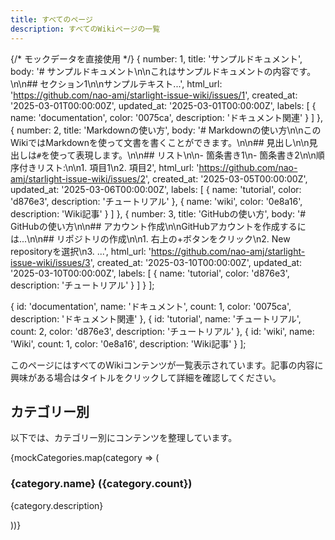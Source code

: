 ```yaml
---
title: すべてのページ
description: すべてのWikiページの一覧
---
```



{/* モックデータを直接使用 */}
  {
    number: 1,
    title: 'サンプルドキュメント',
    body: '# サンプルドキュメント\n\nこれはサンプルドキュメントの内容です。\n\n## セクション1\n\nサンプルテキスト...',
    html_url: 'https://github.com/nao-amj/starlight-issue-wiki/issues/1',
    created_at: '2025-03-01T00:00:00Z',
    updated_at: '2025-03-01T00:00:00Z',
    labels: [
      { name: 'documentation', color: '0075ca', description: 'ドキュメント関連' }
    ]
  },
  {
    number: 2,
    title: 'Markdownの使い方',
    body: '# Markdownの使い方\n\nこのWikiではMarkdownを使って文書を書くことができます。\n\n## 見出し\n\n見出しは`#`を使って表現します。\n\n## リスト\n\n- 箇条書き1\n- 箇条書き2\n\n順序付きリスト:\n\n1. 項目1\n2. 項目2',
    html_url: 'https://github.com/nao-amj/starlight-issue-wiki/issues/2',
    created_at: '2025-03-05T00:00:00Z',
    updated_at: '2025-03-06T00:00:00Z',
    labels: [
      { name: 'tutorial', color: 'd876e3', description: 'チュートリアル' },
      { name: 'wiki', color: '0e8a16', description: 'Wiki記事' }
    ]
  },
  {
    number: 3,
    title: 'GitHubの使い方',
    body: '# GitHubの使い方\n\n## アカウント作成\n\nGitHubアカウントを作成するには...\n\n## リポジトリの作成\n\n1. 右上の+ボタンをクリック\n2. New repositoryを選択\n3. ...',
    html_url: 'https://github.com/nao-amj/starlight-issue-wiki/issues/3',
    created_at: '2025-03-10T00:00:00Z',
    updated_at: '2025-03-10T00:00:00Z',
    labels: [
      { name: 'tutorial', color: 'd876e3', description: 'チュートリアル' }
    ]
  }
];

  { id: 'documentation', name: 'ドキュメント', count: 1, color: '0075ca', description: 'ドキュメント関連' },
  { id: 'tutorial', name: 'チュートリアル', count: 2, color: 'd876e3', description: 'チュートリアル' },
  { id: 'wiki', name: 'Wiki', count: 1, color: '0e8a16', description: 'Wiki記事' }
];

このページにはすべてのWikiコンテンツが一覧表示されています。記事の内容に興味がある場合はタイトルをクリックして詳細を確認してください。

<CategoryList 
  issues={mockIssues} 
  title="すべてのページ" 
  showViewAll={false}
/>

## カテゴリー別

以下では、カテゴリー別にコンテンツを整理しています。

{mockCategories.map(category => (
  <section key={category.id}>
    <h3 id={category.id}>
      {category.name} ({category.count})
    </h3>
    <p>{category.description}</p>
    <CategoryList 
      issues={mockIssues} 
      title="" 
      category={category.id}
      showViewAll={false}
    />
  </section>
))}
